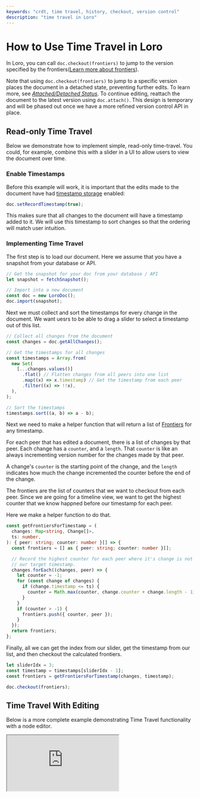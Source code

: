 ```yaml
---
keywords: "crdt, time travel, history, checkout, version control"
description: "time travel in Loro"
---
```


# How to Use Time Travel in Loro

In Loro, you can call `doc.checkout(frontiers)` to jump to the version specified
by the
frontiers([Learn more about frontiers](/docs/advanced/version_deep_dive#frontiers)).

Note that using `doc.checkout(frontiers)` to jump to a specific version places
the document in a detached state, preventing further edits. To learn more, see
[_Attached/Detached Status_](/docs/advanced/doc_state_and_oplog#attacheddetached-status).
To continue editing, reattach the document to the latest version using
`doc.attach()`. This design is temporary and will be phased out once we have a
more refined version control API in place.

## Read-only Time Travel

Below we demonstrate how to implement simple, read-only time-travel. You could,
for example, combine this with a slider in a UI to allow users to view the document
over time.

### Enable Timestamps

Before this example will work, it is important that the edits made to the document
have had [timestamp storage](/docs/advanced/timestamp) enabled:

```ts no_run
doc.setRecordTimestamp(true);
```

This makes sure that all changes to the document will have a timestamp added to it.
We will use this timestamp to sort changes so that the ordering will match user
intuition.

### Implementing Time Travel

The first step is to load our document. Here we assume that you have a snapshot from your database
or API.

```ts no_run
// Get the snapshot for your doc from your database / API
let snapshot = fetchSnapshot();

// Import into a new document
const doc = new LoroDoc();
doc.import(snapshot);
```

Next we must collect and sort the timestamps for every change in the document. We want uesrs to be
able to drag a slider to select a timestamp out of this list.

```ts no_run
// Collect all changes from the document
const changes = doc.getAllChanges();

// Get the timestamps for all changes
const timestamps = Array.from(
  new Set(
    [...changes.values()]
      .flat() // Flatten changes from all peers into one list
      .map((x) => x.timestamp) // Get the timestamp from each peer
      .filter((x) => !!x),
  ),
);

// Sort the timestamps
timestamps.sort((a, b) => a - b);
```

Next we need to make a helper function that will return a list of
[Frontiers](/docs/advanced/version_deep_dive#frontiers) for any timestamp.

For each peer that has edited a document, there is a list of changes by that peer. Each change has a
`counter`, and a `length`. That `counter` is like an always incrementing version number for the
changes made by that peer.

A change's `counter` is the starting point of the change, and the `length` indicates how much the
change incremented the counter before the end of the change.

The frontiers are the list of counters that we want to checkout from each peer. Since we are going
for a timeline view, we want to get the highest counter that we know happned before our timestamp
for each peer.

Here we make a helper function to do that.

```ts
const getFrontiersForTimestamp = (
  changes: Map<string, Change[]>,
  ts: number,
): { peer: string; counter: number }[] => {
  const frontiers = [] as { peer: string; counter: number }[];

  // Record the highest counter for each peer where it's change is not later than
  // our target timestamp.
  changes.forEach((changes, peer) => {
    let counter = -1;
    for (const change of changes) {
      if (change.timestamp <= ts) {
        counter = Math.max(counter, change.counter + change.length - 1);
      }
    }
    if (counter > -1) {
      frontiers.push({ counter, peer });
    }
  });
  return frontiers;
};
```

Finally, all we can get the index from our slider, get the timestamp from our list, and then
checkout the calculated frontiers.

```ts no_run
let sliderIdx = 3;
const timestamp = timestamps[sliderIdx - 1];
const frontiers = getFrontiersForTimestamp(changes, timestamp);

doc.checkout(frontiers);
```

## Time Travel With Editing

Below is a more complete example demonstrating Time Travel functionality with a node editor.

<iframe
  src="https://loro-react-flow-example.vercel.app/"
  onClick={() => {
    window.clarity?.("event", "play-time-travel");
  }}
  style={{
    width: "100%",
    height: 500,
    border: 0,
    borderRadius: 8,
    marginTop: 16,
    overflow: "hidden",
    filter: "invert(1) hue-rotate(180deg)",
  }}
  title="https://twitter.com/zx_loro/loro-react-flow-example/main"
  allow="accelerometer; ambient-light-sensor; camera; encrypted-media; geolocation; gyroscope; hid; microphone; midi; payment; usb; vr; xr-spatial-tracking"
  sandbox="allow-forms allow-modals allow-popups allow-presentation allow-same-origin allow-scripts"
></iframe>
